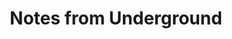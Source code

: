 ---
title: "Notes from Underground"
bookCover: "/assets/book-covers/notes-from-underground.jpg"
bookAuthor: "Dostoyevski"
rating: 5
done: false
tags: []
summary: false
detailedNotes: false
amazonLink: ""
amazonAffiliateLink: ""
---